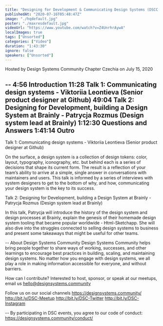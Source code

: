 ```yaml
---
title: "Designing for Development & Communicating Design Systems (DSCC Berlin)"
publishedAt: "2020-07-16T05:48:47Z"
image: "./hqdefault.jpg"
poster: "./maxresdefault.jpg"
videoUrl: "https://www.youtube.com/watch?v=Z4UnrhrAywA"
localImages: true
tags: ["Unsorted"]
categories: ["Video"]
duration: "1:43:30"
ignore: false
speakers: ["Unsorted"]
---
```


Hosted by Design Systems Community Chapter Czechia
on July 15, 2020

--
4:56 Introduction
11:28 Talk 1: Communicating design systems - Viktoriia Leontieva (Senior product designer at Github)
49:04 Talk 2: Designing for Development, building a Design System at Brainly - Patrycja Rozmus (Design system lead at Brainly)
1:12:30 Questions and Answers
1:41:14 Outro
--

Talk 1: Communicating design systems - Viktoriia Leontieva (Senior product designer at Github)

On the surface, a design system is a collection of design tokens: color, layout, typography, iconography, etc. but behind each is a series of decisions that shape its current form. The result is a reflection of your team’s ability to arrive at a simple, single answer in conversations with maintainers and users. This talk is informed by a series of interviews with system designers to get to the bottom of why, and how, communicating your design system is the key to its success.

Talk 2: Designing for Development, building a Design System at Brainly - Patrycja Rozmus (Design system lead at Brainly)

In this talk, Patrycja will introduce the history of the design system and design processes at Brainly, explain the genesis of their homemade design system tooling that became popular worldwide - Html-Sketchapp. She will also dive into the struggles connected to selling design systems to business and present some takeaways that might be useful for other teams.

--
About Design Systems Community
Design Systems Community helps bring people together to share ways of working, successes, and other learnings to encourage best practices in building, scaling, and maintaining design systems. No matter how you engage with design systems, we all play a role in making information accessible for everyone, and without barriers.

How can I contribute?
Interested to host, sponsor, or speak at our meetups, email us hello@designsystems.community

Follow us on our social channels
https://designsystems.community/
http://bit.ly/DSC-Meetup
http://bit.ly/DSC-Twitter
http://bit.ly/DSC-Instagram

--
By participating in DSC events, you agree to our code of conduct: https://designsystems.community/conduct/
